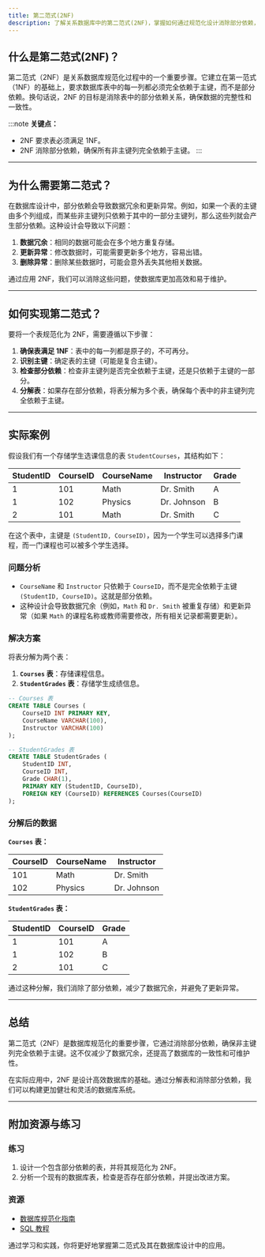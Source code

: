 ```yaml
---
title: 第二范式(2NF)
description: 了解关系数据库中的第二范式(2NF)，掌握如何通过规范化设计消除部分依赖，提升数据库的效率和一致性。
---
```


## 什么是第二范式(2NF)？

第二范式（2NF）是关系数据库规范化过程中的一个重要步骤。它建立在第一范式（1NF）的基础上，要求数据库表中的每一列都必须完全依赖于主键，而不是部分依赖。换句话说，2NF 的目标是消除表中的部分依赖关系，确保数据的完整性和一致性。

:::note
**关键点：**
- 2NF 要求表必须满足 1NF。
- 2NF 消除部分依赖，确保所有非主键列完全依赖于主键。
:::

---

## 为什么需要第二范式？

在数据库设计中，部分依赖会导致数据冗余和更新异常。例如，如果一个表的主键由多个列组成，而某些非主键列只依赖于其中的一部分主键列，那么这些列就会产生部分依赖。这种设计会导致以下问题：

1. **数据冗余**：相同的数据可能会在多个地方重复存储。
2. **更新异常**：修改数据时，可能需要更新多个地方，容易出错。
3. **删除异常**：删除某些数据时，可能会意外丢失其他相关数据。

通过应用 2NF，我们可以消除这些问题，使数据库更加高效和易于维护。

---

## 如何实现第二范式？

要将一个表规范化为 2NF，需要遵循以下步骤：

1. **确保表满足 1NF**：表中的每一列都是原子的，不可再分。
2. **识别主键**：确定表的主键（可能是复合主键）。
3. **检查部分依赖**：检查非主键列是否完全依赖于主键，还是只依赖于主键的一部分。
4. **分解表**：如果存在部分依赖，将表分解为多个表，确保每个表中的非主键列完全依赖于主键。

---

## 实际案例

假设我们有一个存储学生选课信息的表 `StudentCourses`，其结构如下：

| **StudentID** | **CourseID** | **CourseName** | **Instructor** | **Grade** |
|---------------|--------------|----------------|----------------|-----------|
| 1             | 101          | Math           | Dr. Smith      | A         |
| 1             | 102          | Physics        | Dr. Johnson    | B         |
| 2             | 101          | Math           | Dr. Smith      | C         |

在这个表中，主键是 `(StudentID, CourseID)`，因为一个学生可以选择多门课程，而一门课程也可以被多个学生选择。

### 问题分析

- `CourseName` 和 `Instructor` 只依赖于 `CourseID`，而不是完全依赖于主键 `(StudentID, CourseID)`。这就是部分依赖。
- 这种设计会导致数据冗余（例如，`Math` 和 `Dr. Smith` 被重复存储）和更新异常（如果 `Math` 的课程名称或教师需要修改，所有相关记录都需要更新）。

### 解决方案

将表分解为两个表：

1. **`Courses` 表**：存储课程信息。
2. **`StudentGrades` 表**：存储学生成绩信息。

```sql
-- Courses 表
CREATE TABLE Courses (
    CourseID INT PRIMARY KEY,
    CourseName VARCHAR(100),
    Instructor VARCHAR(100)
);

-- StudentGrades 表
CREATE TABLE StudentGrades (
    StudentID INT,
    CourseID INT,
    Grade CHAR(1),
    PRIMARY KEY (StudentID, CourseID),
    FOREIGN KEY (CourseID) REFERENCES Courses(CourseID)
);
```

### 分解后的数据

**`Courses` 表：**

| **CourseID** | **CourseName** | **Instructor** |
|--------------|----------------|----------------|
| 101          | Math           | Dr. Smith      |
| 102          | Physics        | Dr. Johnson    |

**`StudentGrades` 表：**

| **StudentID** | **CourseID** | **Grade** |
|---------------|--------------|-----------|
| 1             | 101          | A         |
| 1             | 102          | B         |
| 2             | 101          | C         |

通过这种分解，我们消除了部分依赖，减少了数据冗余，并避免了更新异常。

---

## 总结

第二范式（2NF）是数据库规范化的重要步骤，它通过消除部分依赖，确保非主键列完全依赖于主键。这不仅减少了数据冗余，还提高了数据库的一致性和可维护性。

在实际应用中，2NF 是设计高效数据库的基础。通过分解表和消除部分依赖，我们可以构建更加健壮和灵活的数据库系统。

---

## 附加资源与练习

### 练习
1. 设计一个包含部分依赖的表，并将其规范化为 2NF。
2. 分析一个现有的数据库表，检查是否存在部分依赖，并提出改进方案。

### 资源
- [数据库规范化指南](https://en.wikipedia.org/wiki/Database_normalization)
- [SQL 教程](https://www.w3schools.com/sql/)

通过学习和实践，你将更好地掌握第二范式及其在数据库设计中的应用。